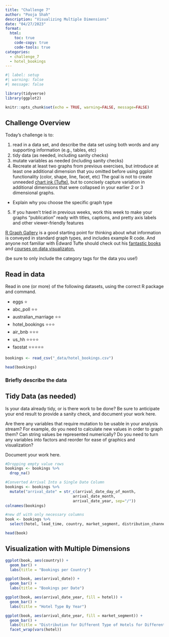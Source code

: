 ```yaml
---
title: "Challenge 7"
author: "Pooja Shah"
description: "Visualizing Multiple Dimensions"
date: "04/27/2023"
format:
  html:
    toc: true
    code-copy: true
    code-tools: true
categories:
  - challenge_7
  - hotel_bookings
---
```


```r
#| label: setup
#| warning: false
#| message: false

library(tidyverse)
library(ggplot2)

knitr::opts_chunk$set(echo = TRUE, warning=FALSE, message=FALSE)
```

## Challenge Overview

Today's challenge is to:

1)  read in a data set, and describe the data set using both words and any supporting information (e.g., tables, etc)
2)  tidy data (as needed, including sanity checks)
3)  mutate variables as needed (including sanity checks)
4)  Recreate at least two graphs from previous exercises, but introduce at least one additional dimension that you omitted before using ggplot functionality (color, shape, line, facet, etc) The goal is not to create unneeded [chart ink (Tufte)](https://www.edwardtufte.com/tufte/), but to concisely capture variation in additional dimensions that were collapsed in your earlier 2 or 3 dimensional graphs.
   - Explain why you choose the specific graph type
5) If you haven't tried in previous weeks, work this week to make your graphs "publication" ready with titles, captions, and pretty axis labels and other viewer-friendly features

[R Graph Gallery](https://r-graph-gallery.com/) is a good starting point for thinking about what information is conveyed in standard graph types, and includes example R code. And anyone not familiar with Edward Tufte should check out his [fantastic books](https://www.edwardtufte.com/tufte/books_vdqi) and [courses on data visualizaton.](https://www.edwardtufte.com/tufte/courses)

(be sure to only include the category tags for the data you use!)

## Read in data

Read in one (or more) of the following datasets, using the correct R package and command.

  - eggs ⭐
  - abc_poll ⭐⭐
  - australian_marriage ⭐⭐
  - hotel_bookings ⭐⭐⭐
  - air_bnb  ⭐⭐⭐
  - us_hh ⭐⭐⭐⭐
  - faostat ⭐⭐⭐⭐⭐

```r
bookings <- read_csv("_data/hotel_bookings.csv")

head(bookings)

```

### Briefly describe the data

## Tidy Data (as needed)

Is your data already tidy, or is there work to be done? Be sure to anticipate your end result to provide a sanity check, and document your work here.

Are there any variables that require mutation to be usable in your analysis stream? For example, do you need to calculate new values in order to graph them? Can string values be represented numerically? Do you need to turn any variables into factors and reorder for ease of graphics and visualization?

Document your work here.

```r
#Dropping empty value rows
bookings <- bookings %>%
  drop_na()

#Converted Arrival Into a Single Date Column
bookings <- bookings %>%
  mutate("arrival_date" = str_c(arrival_date_day_of_month,
                              arrival_date_month,
                              arrival_date_year, sep="/"))
colnames(bookings)

#new df with only necessary columns
book <- bookings %>%
  select(hotel, lead_time, country, market_segment, distribution_channel, arrival_date, arrival_date_year)

head(book)
```

## Visualization with Multiple Dimensions

```r
ggplot(book, aes(country)) +
  geom_bar() +
  labs(title = "Bookings per Country")

ggplot(book, aes(arrival_date)) +
  geom_bar() +
  labs(title = "Bookings per Date")

ggplot(book, aes(arrival_date_year, fill = hotel)) +
  geom_bar() +
  labs(title = "Hotel Type By Year")

ggplot(book, aes(arrival_date_year, fill = market_segment)) +
  geom_bar() +
  labs(title = "Distribution for Different Type of Hotels for Different Years as per the Market Segment") +
  facet_wrap(vars(hotel))
```
